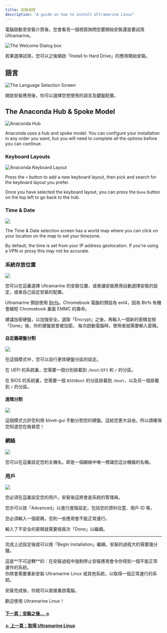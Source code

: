 ```yaml
---
title: 安裝過程
description: "A guide on how to install Ultramarine Linux"
---
```



電腦啟動至安裝介質後，您會看見一個視窗詢問您要開始安裝還是要試用 Ultramarine。

![The Welcome Dialog box](/assets/welcome-window.png)

若果選擇試用，您可以之後開啟「Install to Hard Drive」的應用開始安裝。

## 語言

![The Language Selection Screen](/assets/anaconda-1.png)

開啟安裝應用後，你可以選擇您想使用的語言及鍵盤配置。

## The Anaconda Hub & Spoke Model

![Anaconda Hub](/assets/anaconda-2.png)

Anaconda uses a hub and spoke model. You can configure your installation in any order you want, but you will need to complete all the options before you can continue.

### Keyboard Layouts

![Anaconda Keyboard Layout](/assets/anaconda-3.png)

Press the `+` button to add a new keyboard layout, then pick and search for the keyboard layout you prefer.

Once you have selected the keyboard layout, you can press the `Done` button on the top left to go back to the hub.

### Time & Date

![](/assets/anaconda-4.png)

The Time & Date selection screen has a world map where you can click on your location on the map to set your timezone.

<Alert type="info">

By default, the time is set from your IP address geolocation. If you're using a VPN or proxy this may not be accurate.

</Alert>

### 系統存放位置

![](/assets/anaconda-5.png)

您可以在這裏選擇 Ultramarine 的安裝位置，或者讓安裝應用自動選擇安裝的設定，或者自己設定安裝的配置。

Ultramarine 預設使用 [Btrfs](https://en.wikipedia.org/wiki/Btrfs)。Chromebook 電腦的預設為 ext4，因為 Btrfs 有機會縮短 Chromebook 裏面 EMMC 的壽命。

<Alert type="info">
  建議加密硬盤，以加強安全。選取「Encrypt」之後，再輸入一個新的密碼並按「Done」後，你的硬盤就會被加密。
  每次啟動電腦時，使用者就需要輸入密碼。
</Alert>

#### 自定義硬盤分割

![](/assets/anaconda-6.png)

在這個模式中，您可以自行更改硬盤分區的設定。

在 UEFI 的系統裏，您需要一個分別掛載到 `/boot/EFI` 和 `/` 的分區。

在 BIOS 的系統裏，您需要一個 `BIOSBoot` 的分區掛載到 `/boot`，以及另一個掛載到 `/` 的分區。

#### 進階分割

![](/assets/anaconda-7.png)

這個模式允許您利用 blivet-gui 手動分割您的硬盤。這給您更大自由，所以請確保您知道您在做甚麼！

### 網絡

![](/assets/anaconda-8.png)

您可以在這裏設定您的主機名，即是一個網絡中唯一標識您這台機器的名稱。

### 用戶

![](/assets/anaconda-9.png)

您必須在這裏設定您的用戶。安裝後這將會是系統的管理員。

您亦可以按「Advanced」以進行進階設定，包括您的資料位罝、用戶 ID 等。

<Alert type="warning">

您必須輸入一個密碼，否則一些應用會不能正常運行。

</Alert>

<Alert type="info">

輸入了不安全的密碼就需要按兩次「Done」以繼續。

</Alert>

---

完成上述設定後就可以按「Begin Installation」繼續。安裝的過程大約需要幾分鐘。

<Alert type="danger">
  這是**不可逆轉**的：在安裝過程中強制停止安裝應用會令你得到一個不能正常運作的系統。<br />
  你將會需要重新安裝 Ultramarine Linux 或其他系統，以取得一個正常運行的系統。
</Alert>

安裝完成後，你就可以直接重啟電腦。

歡迎使用 Ultramarine Linux！

#### [下一頁：安裝之後… →](/en/installation/postinstall)

#### [← 上一頁：取得 Ultramarine Linux](/en/installation/getting)

